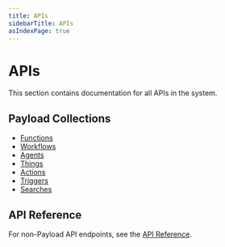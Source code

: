 ```yaml
---
title: APIs
sidebarTitle: APIs
asIndexPage: true
---
```


# APIs

This section contains documentation for all APIs in the system.

## Payload Collections

- [Functions](/docs/apis/functions)
- [Workflows](/docs/apis/workflows)
- [Agents](/docs/apis/agents)
- [Things](/docs/apis/things)
- [Actions](/docs/apis/actions)
- [Triggers](/docs/apis/triggers)
- [Searches](/docs/apis/searches)

## API Reference

For non-Payload API endpoints, see the [API Reference](/docs/apis/apis).
